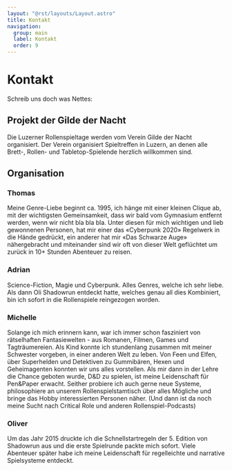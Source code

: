 ```yaml
---
layout: "@rst/layouts/Layout.astro"
title: Kontakt
navigation:
  group: main
  label: Kontakt
  order: 9
---
```



# Kontakt 

Schreib uns doch was Nettes:

<ContactForm category="rollenspieltage" />

## Projekt der Gilde der Nacht

Die Luzerner Rollenspieltage werden vom Verein Gilde der Nacht organisiert. Der Verein organisiert Spieltreffen in Luzern, an denen alle Brett-, Rollen- und Tabletop-Spielende herzlich willkommen sind.

<ButtonLink link="https://gildedernacht.ch/" label="Gilde der Nacht Webseite" />

## Organisation

### Thomas

Meine Genre-Liebe beginnt ca. 1995, ich hänge mit einer kleinen Clique ab, mit der wichtigsten Gemeinsamkeit, dass wir bald vom Gymnasium entfernt werden, wenn wir nicht bla bla bla. Unter diesen für mich wichtigen und lieb gewonnenen Personen, hat mir einer das «Cyberpunk 2020» Regelwerk in die Hände gedrückt, ein anderer hat mir «Das Schwarze Auge» nähergebracht und miteinander sind wir oft von dieser Welt geflüchtet um zurück in 10+ Stunden Abenteuer zu reisen.

### Adrian

Science-Fiction, Magie und Cyberpunk. Alles Genres, welche ich sehr liebe. Als dann Oli Shadowrun entdeckt hatte, welches genau all dies Kombiniert, bin ich sofort in die Rollenspiele reingezogen worden.

### Michelle

Solange ich mich erinnern kann, war ich immer schon fasziniert von rätselhaften Fantasiewelten - aus Romanen, Filmen, Games und Tagträumereien. Als Kind konnte ich stundenlang zusammen mit meiner Schwester vorgeben, in einer anderen Welt zu leben. Von Feen und Elfen, über Superhelden und Detektiven zu Gummibären, Hexen und Geheimagenten konnten wir uns alles vorstellen. Als mir dann in der Lehre die Chance geboten wurde, D&D zu spielen, ist meine Leidenschaft für Pen&Paper erwacht. Seither probiere ich auch gerne neue Systeme, philosophiere an unserem Rollenspielstamtisch über alles Mögliche und bringe das Hobby interessierten Personen näher. (Und dann ist da noch meine Sucht nach Critical Role und anderen Rollenspiel-Podcasts)

### Oliver

Um das Jahr 2015 druckte ich die Schnellstartregeln der 5. Edition von Shadowrun aus und die erste Spielrunde packte mich sofort. Viele Abenteuer später habe ich meine Leidenschaft für regelleichte und narrative Spielsysteme entdeckt.
